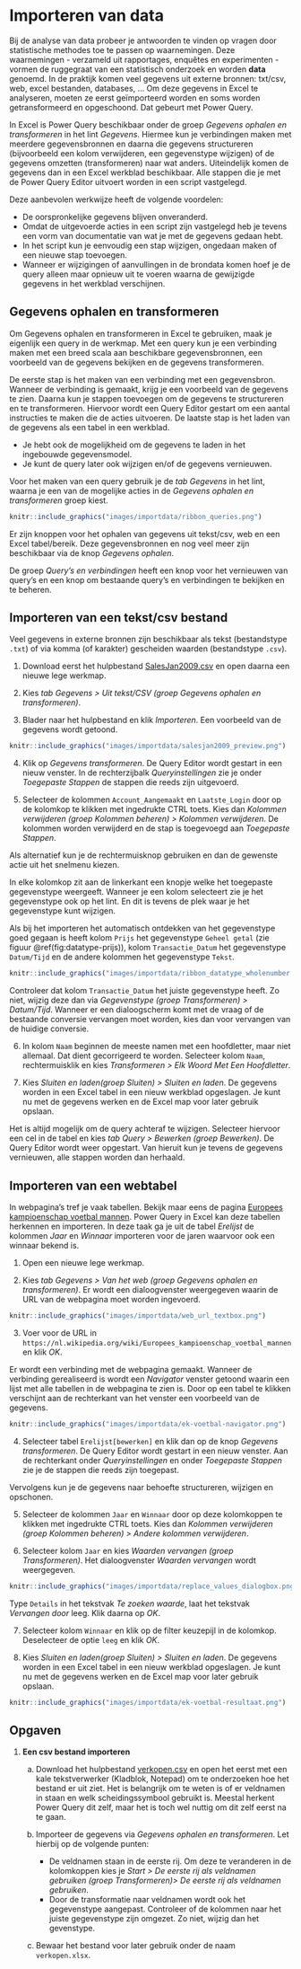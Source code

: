 # Importeren van data {#importdata}

:::{.chapterintro}
Bij de analyse van data probeer je antwoorden te vinden op vragen door statistische methodes toe te passen op waarnemingen. Deze waarnemingen - verzameld uit rapportages, enquêtes en experimenten - vormen de ruggegraat van een statistisch onderzoek en worden **data** genoemd. In de praktijk komen veel gegevens uit externe bronnen: txt/csv, web, excel bestanden, databases, ... Om deze gegevens in Excel te analyseren, moeten ze eerst geïmporteerd worden en soms worden getransformeerd en opgeschoond. Dat gebeurt met Power Query.
:::

In Excel is Power Query beschikbaar onder de groep *Gegevens ophalen en transformeren* in het lint *Gegevens*. Hiermee kun je verbindingen maken met meerdere gegevensbronnen en daarna die gegevens structureren (bijvoorbeeld een kolom verwijderen, een gegevenstype wijzigen) of de gegevens omzetten (transformeren) naar wat anders. Uiteindelijk komen de gegevens dan in een Excel werkblad beschikbaar. Alle stappen die je met de Power Query Editor uitvoert worden in een script vastgelegd.

Deze aanbevolen werkwijze heeft de volgende voordelen:

+ De oorspronkelijke gegevens blijven onveranderd.
+ Omdat de uitgevoerde acties in een script zijn vastgelegd heb je tevens een vorm van documentatie van wat je met de gegevens gedaan hebt.
+ In het script kun je eenvoudig een stap wijzigen, ongedaan maken of een nieuwe stap toevoegen.
+ Wanneer er wijzigingen of aanvullingen in de brondata komen hoef je de query alleen maar opnieuw uit te voeren waarna de gewijzigde gegevens in het werkblad verschijnen.

## Gegevens ophalen en transformeren

Om Gegevens ophalen en transformeren in Excel te gebruiken, maak je eigenlijk een query in de werkmap. Met een query kun je een verbinding maken met een breed scala aan beschikbare gegevensbronnen, een voorbeeld van de gegevens bekijken en de gegevens transformeren.

De eerste stap is het maken van een verbinding met een gegevensbron. Wanneer de verbinding is gemaakt, krijg je een voorbeeld van de gegevens te zien. Daarna kun je stappen toevoegen om de gegevens te structureren en te transformeren. Hiervoor wordt een Query Editor gestart om een aantal instructies te maken die de acties uitvoeren. De laatste stap is het laden van de gegevens als een tabel in een werkblad.

::: {.tip}
+ Je hebt ook de mogelijkheid om de gegevens te laden in het ingebouwde gegevensmodel.
+ Je kunt de query later ook wijzigen en/of de gegevens vernieuwen.
:::

Voor het maken van een query gebruik je de *tab Gegevens* in het lint, waarna je een van de mogelijke acties in de *Gegevens ophalen en transformeren* groep kiest.

```r
knitr::include_graphics("images/importdata/ribbon_queries.png")
```

Er zijn knoppen voor het ophalen van gegevens uit tekst/csv, web en een Excel tabel/bereik. Deze gegevensbronnen en nog veel meer zijn beschikbaar via de knop *Gegevens ophalen*.

De groep *Query's en verbindingen* heeft een knop voor het vernieuwen van query's en een knop om bestaande query's en verbindingen te bekijken en te beheren.

## Importeren van een tekst/csv bestand

Veel gegevens in externe bronnen zijn beschikbaar als tekst (bestandstype `.txt`) of via komma (of karakter) gescheiden waarden (bestandstype `.csv`).

1. Download eerst het hulpbestand [SalesJan2009.csv](data/SalesJan2009.csv) en open daarna een nieuwe lege werkmap.

2. Kies *tab Gegevens > Uit tekst/CSV (groep Gegevens ophalen en transformeren)*.

3. Blader naar het hulpbestand en klik *Importeren*.
Een voorbeeld van de gegevens wordt getoond.

```r
knitr::include_graphics("images/importdata/salesjan2009_preview.png")
```

4. Klik op *Gegevens transformeren*.
De Query Editor wordt gestart in een nieuw venster. In de rechterzijbalk *Queryinstellingen* zie je onder *Toegepaste Stappen* de stappen die reeds zijn uitgevoerd.

5. Selecteer de kolommen `Account_Aangemaakt` en `Laatste_Login` door op de kolomkop te klikken met ingedrukte CTRL toets. Kies dan *Kolommen verwijderen (groep Kolommen beheren) > Kolommen verwijderen*. De kolommen worden verwijderd en de stap is toegevoegd aan *Toegepaste Stappen*.

::: {.tip}
Als alternatief kun je de rechtermuisknop gebruiken en dan de gewenste actie uit het snelmenu kiezen.
:::

In elke kolomkop zit aan de linkerkant een knopje welke het toegepaste gegevenstype weergeeft. Wanneer je een kolom selecteert zie je het gegevenstype ook op het lint. En dit is tevens de plek waar je het gegevenstype kunt wijzigen.

Als bij het importeren het automatisch ontdekken van het gegevenstype goed gegaan is heeft kolom `Prijs` het gegevenstype `Geheel getal` (zie figuur \@ref(fig:datatype-prijs)), kolom `Transactie_Datum` het gegevenstype `Datum/Tijd` en de andere kolommen het gegevenstype `Tekst`.

```r
knitr::include_graphics("images/importdata/ribbon_datatype_wholenumber.png")
```

::: {.important}
Controleer dat kolom `Transactie_Datum` het juiste gegevenstype heeft. Zo niet, wijzig deze dan via *Gegevenstype (groep Transformeren) > Datum/Tijd*. Wanneer er een dialoogscherm komt met de vraag of de bestaande conversie vervangen moet worden, kies dan voor vervangen van de huidige conversie.
:::

6. In kolom `Naam` beginnen de meeste namen met een hoofdletter, maar niet allemaal. Dat dient gecorrigeerd te worden. Selecteer kolom `Naam`, rechtermuisklik en kies *Transformeren > Elk Woord Met Een Hoofdletter*.

7. Kies *Sluiten en laden(groep Sluiten) > Sluiten en laden*.
De gegevens worden in een Excel tabel in een nieuw werkblad opgeslagen. Je kunt nu met de gegevens werken en de Excel map voor later gebruik opslaan.

::: {.tip}
Het is altijd mogelijk om de query achteraf te wijzigen. Selecteer hiervoor een cel in de tabel en kies *tab Query > Bewerken (groep Bewerken)*. De Query Editor wordt weer opgestart. Van hieruit kun je tevens de gegevens vernieuwen, alle stappen worden dan herhaald.
:::

## Importeren van een webtabel

In webpagina's tref je vaak tabellen. Bekijk maar eens de pagina [Europees kampioenschap voetbal mannen](https://nl.wikipedia.org/wiki/Europees_kampioenschap_voetbal_mannen). Power Query in Excel kan deze tabellen herkennen en importeren. In deze taak ga je uit de tabel *Erelijst* de kolommen *Jaar* en *Winnaar* importeren voor de jaren waarvoor ook een winnaar bekend is.

1. Open een nieuwe lege werkmap.

2. Kies *tab Gegevens > Van het web (groep Gegevens ophalen en transformeren)*. Er wordt een dialoogvenster weergegeven waarin de URL van de webpagina moet worden ingevoerd.

```r
knitr::include_graphics("images/importdata/web_url_textbox.png")
```

3. Voer voor de URL in `https://nl.wikipedia.org/wiki/Europees_kampioenschap_voetbal_mannen` en klik *OK*.

Er wordt een verbinding met de webpagina gemaakt.
Wanneer de verbinding gerealiseerd is wordt een *Navigator* venster getoond waarin een lijst met alle tabellen in de webpagina te zien is. Door op een tabel te klikken verschijnt aan de rechterkant van het venster een voorbeeld van de gegevens.

```r
knitr::include_graphics("images/importdata/ek-voetbal-navigator.png")
```

4. Selecteer tabel `Erelijst[bewerken]` en klik dan op de knop *Gegevens transformeren*.
De Query Editor wordt gestart in een nieuw venster. Aan de rechterkant onder *Queryinstellingen* en onder *Toegepaste Stappen* zie je de stappen die reeds zijn toegepast.

Vervolgens kun je de gegevens naar behoefte structureren, wijzigen en opschonen.

5. Selecteer de kolommen `Jaar` en `Winnaar` door op deze kolomkoppen te klikken met ingedrukte CTRL toets. Kies dan *Kolommen verwijderen (groep Kolommen beheren) > Andere kolommen verwijderen*.

6. Selecteer kolom `Jaar` en kies *Waarden vervangen (groep Transformeren)*. Het dialoogvenster *Waarden vervangen* wordt weergegeven.

```r
knitr::include_graphics("images/importdata/replace_values_dialogbox.png")
```

Type `Details` in het tekstvak *Te zoeken waarde*, laat het tekstvak *Vervangen door* leeg. Klik daarna op *OK*.

7. Selecteer kolom `Winnaar` en klik op de filter keuzepijl in de kolomkop. Deselecteer de optie `leeg` en klik *OK*.

8. Kies *Sluiten en laden(groep Sluiten) > Sluiten en laden*.
De gegevens worden in een Excel tabel in een nieuw werkblad opgeslagen. Je kunt nu met de gegevens werken en de Excel map voor later gebruik opslaan.

```r
knitr::include_graphics("images/importdata/ek-voetbal-resultaat.png")
```

## Opgaven {#opg-importdata}

::: {.sectionexercise}
1. **Een csv bestand importeren**

    a. Download het hulpbestand [verkopen.csv](data/verkopen.csv) en open het eerst met een kale tekstverwerker (Kladblok, Notepad) om te onderzoeken hoe het bestand er uit ziet. Het is belangrijk om te weten is of er veldnamen in staan en welk scheidingssymbool gebruikt is. Meestal herkent Power Query dit zelf, maar het is toch wel nuttig om dit zelf eerst na te gaan.

    b. Importeer de gegevens via *Gegevens ophalen en transformeren*. Let hierbij op de volgende punten:
    
       + De veldnamen staan in de eerste rij. Om deze te veranderen in de kolomkoppen kies je *Start > De eerste rij als veldnamen gebruiken (groep Transformeren)> De eerste rij als veldnamen gebruiken*.
       + Door de transformatie naar veldnamen wordt ook het gegevenstype aangepast. Controleer of de kolommen naar het juiste gegevenstype zijn omgezet. Zo niet, wijzig dan het gevenstype.

    c. Bewaar het bestand voor later gebruik onder de naam `verkopen.xlsx`.
:::
